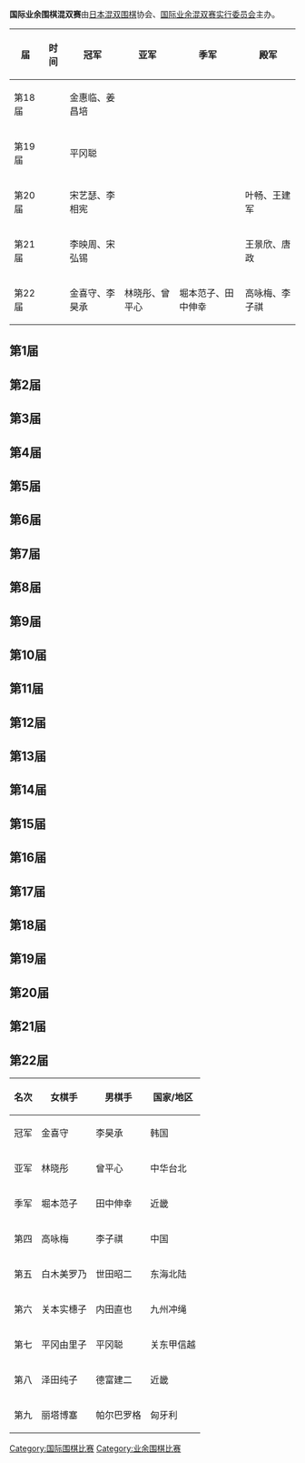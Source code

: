 {{unreferenced|time=2017-09-10T23:54:00+00:00}}
'''国际业余围棋混双赛'''由[[日本|日本]][[混双围棋|混双围棋]]协会、[[国际业余混双赛实行委员会|国际业余混双赛实行委员会]]主办。
{|class="wikitable"
! 届 !! 时间 !! 冠军 !! 亚军 !! 季军 !! 殿军
|-
|第18届
|
|金惠临、姜昌培{{flagicon|KOR}}
|
|
|
|-
|第19届
|
|平冈聪{{flagicon|JPN}}
|
|
|
|-
|第20届
|
|宋艺瑟、李相宪{{flagicon|KOR}}
|
|
|叶畅、王建军{{flagicon|CHN}}
|-
|第21届
|
|李映周、宋弘锡{{flagicon|KOR}}
|
|
|王景欣、唐政{{flagicon|CHN}}
|-
|第22届
|
|金喜守、李昊承{{flagicon|KOR}}
|林晓彤、曾平心{{flagicon|TPE}}
|堀本范子、田中伸幸{{flagicon|JPN}}
|高咏梅、李子祺{{flagicon|CHN}}
|}


==第1届==
==第2届==
==第3届==
==第4届==
==第5届==
==第6届==
==第7届==
==第8届==
==第9届==
==第10届==
==第11届==
==第12届==
==第13届==
==第14届==
==第15届==
==第16届==
==第17届==
==第18届==
==第19届==
==第20届==
==第21届==
==第22届==
{|class="wikitable"
! 名次 !! 女棋手 !! 男棋手 !! 国家/地区
|-
|冠军
|金喜守
|李昊承
|韩国
|-
|亚军
|林晓彤
|曾平心
|中华台北
|-
|季军
|堀本范子
|田中伸幸
|近畿
|-
|第四
|高咏梅
|李子祺
|中国
|-
|第五
|白木美罗乃
|世田昭二
|东海北陆
|-
|第六
|关本实橞子
|内田直也
|九州冲绳
|-
|第七
|平冈由里子
|平冈聪
|关东甲信越
|-
|第八
|泽田纯子
|德富建二
|近畿
|-
|第九
|丽塔博塞
|帕尔巴罗格
|匈牙利
|}

[[Category:国际围棋比赛|Category:国际围棋比赛]]
[[Category:业余围棋比赛|Category:业余围棋比赛]]